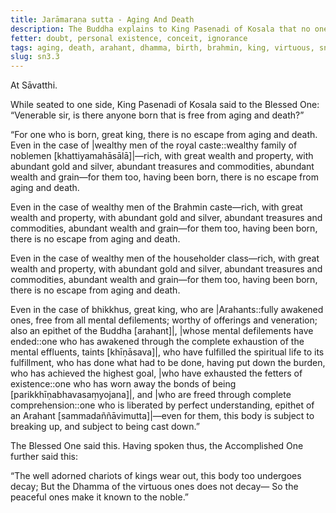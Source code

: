 ```yaml
---
title: Jarāmaraṇa sutta - Aging And Death
description: The Buddha explains to King Pasenadi of Kosala that no one, regardless of their wealth or status, is free from aging and death. Even arahants, who have attained the ultimate goal, are subject to the breaking up of this body.
fetter: doubt, personal existence, conceit, ignorance
tags: aging, death, arahant, dhamma, birth, brahmin, king, virtuous, sn, sn1-11, sn3
slug: sn3.3
---
```


At Sāvatthi.

While seated to one side, King Pasenadi of Kosala said to the Blessed One: “Venerable sir, is there anyone born that is free from aging and death?”

“For one who is born, great king, there is no escape from aging and death. Even in the case of |wealthy men of the royal caste::wealthy family of noblemen [khattiyamahāsālā]|—rich, with great wealth and property, with abundant gold and silver, abundant treasures and commodities, abundant wealth and grain—for them too, having been born, there is no escape from aging and death.

Even in the case of wealthy men of the Brahmin caste—rich, with great wealth and property, with abundant gold and silver, abundant treasures and commodities, abundant wealth and grain—for them too, having been born, there is no escape from aging and death.

Even in the case of wealthy men of the householder class—rich, with great wealth and property, with abundant gold and silver, abundant treasures and commodities, abundant wealth and grain—for them too, having been born, there is no escape from aging and death.

Even in the case of bhikkhus, great king, who are |Arahants::fully awakened ones, free from all mental defilements; worthy of offerings and veneration; also an epithet of the Buddha [arahant]|, |whose mental defilements have ended::one who has awakened through the complete exhaustion of the mental effluents, taints [khīṇāsava]|, who have fulfilled the spiritual life to its fulfillment, who has done what had to be done, having put down the burden, who has achieved the highest goal, |who have exhausted the fetters of existence::one who has worn away the bonds of being [parikkhīṇabhavasaṃyojana]|, and |who are freed through complete comprehension::one who is liberated by perfect understanding, epithet of an Arahant [sammadaññāvimutta]|—even for them, this body is subject to breaking up, and subject to being cast down.”

The Blessed One said this. Having spoken thus, the Accomplished One further said this:

“The well adorned chariots of kings wear out,
this body too undergoes decay;
But the Dhamma of the virtuous ones does not decay—
So the peaceful ones make it known to the noble.”